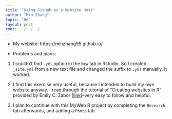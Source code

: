 ```yaml
---
title: "Using GitHub as a Website Host"
author: "Min Zhang"
topic: "06"
layout: post
root: ../../../
---
```


- My website: https://minzhang95.github.io/

- Problems and plans:

(1) I couldn't find `.yml` option in the `New` tab in Rstudio. So I created `_site.yml` from a new text file and changed the suffix to `.yml` manually. It worked. 

(2) I find this exercise very useful, because I intended to build my own website anyway. I read through the tutorial of "Creating websites in R" provided by Emily C. Zabor [[link](https://www.emilyzabor.com/tutorials/rmarkdown_websites_tutorial.html)]--very easy to follow and helpful. 

(3) I plan to continue with this MyWeb R project by completing the `Research` tab afterwards, and adding a `Photo` tab. 